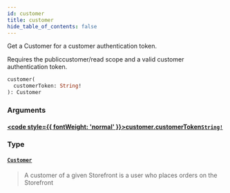 ```yaml
---
id: customer
title: customer
hide_table_of_contents: false
---
```








Get a Customer for a customer authentication token.
            
Requires the publiccustomer/read scope and a valid customer authentication token.

```graphql
customer(
  customerToken: String!
): Customer
```


### Arguments

#### [<code style={{ fontWeight: 'normal' }}>customer.<b>customerToken</b></code>](#)<Bullet />[`String!`](/demand/api/graphql-storefront/reference/scalars/string) <Badge class="secondary" text="non-null"/> <Badge class="secondary" text="scalar"/>
> 
> 

### Type

#### [`Customer`](/demand/api/graphql-storefront/reference/objects/customer) <Badge class="secondary" text="object"/>
> A customer of a given Storefront is a user who places orders on the Storefront
> 





